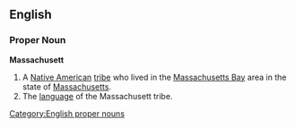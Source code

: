 ==English==

===Proper Noun===
'''Massachusett'''

# A [[Native American]] [[tribe]] who lived in the [[Massachusetts Bay]] area in the state of [[Massachusetts]].
# The [[language]] of the Massachusett tribe.

[[Category:English proper nouns]]
